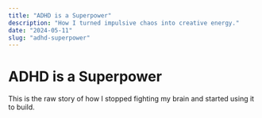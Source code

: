 ```yaml
---
title: "ADHD is a Superpower"
description: "How I turned impulsive chaos into creative energy."
date: "2024-05-11"
slug: "adhd-superpower"
---
```


# ADHD is a Superpower

This is the raw story of how I stopped fighting my brain and started using it to build.
